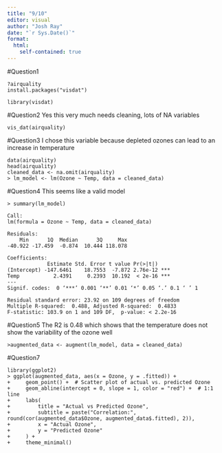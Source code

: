 ```yaml
---
title: "9/10"
editor: visual
author: "Josh Ray"
date: "`r Sys.Date()`"
format:
  html:
    self-contained: true
---
```

#Question1
```r6
?airquality
install.packages("visdat")

library(visdat)
```


#Question2
Yes this very much needs cleaning, lots of NA variables
```r5
vis_dat(airquality)
```

#Question3 I chose this variable because depleted ozones can lead to an increase in temperature
```r4
data(airquality)
head(airquality)
cleaned_data <- na.omit(airquality)
> lm_model <- lm(Ozone ~ Temp, data = cleaned_data)
```

#Question4 This seems like a valid model
```r3
> summary(lm_model)

Call:
lm(formula = Ozone ~ Temp, data = cleaned_data)

Residuals:
    Min      1Q  Median      3Q     Max 
-40.922 -17.459  -0.874  10.444 118.078 

Coefficients:
             Estimate Std. Error t value Pr(>|t|)    
(Intercept) -147.6461    18.7553  -7.872 2.76e-12 ***
Temp           2.4391     0.2393  10.192  < 2e-16 ***
---
Signif. codes:  0 ‘***’ 0.001 ‘**’ 0.01 ‘*’ 0.05 ‘.’ 0.1 ‘ ’ 1

Residual standard error: 23.92 on 109 degrees of freedom
Multiple R-squared:  0.488,	Adjusted R-squared:  0.4833 
F-statistic: 103.9 on 1 and 109 DF,  p-value: < 2.2e-16
```

#Question5 The R2 is 0.48 which shows that the temperature does not show the variability of the ozone well
```r1
>augmented_data <- augment(lm_model, data = cleaned_data)
```
#Question7
```r2
library(ggplot2)
> ggplot(augmented_data, aes(x = Ozone, y = .fitted)) +
+     geom_point() +  # Scatter plot of actual vs. predicted Ozone
+     geom_abline(intercept = 0, slope = 1, color = "red") +  # 1:1 line
+     labs(
+         title = "Actual vs Predicted Ozone",
+         subtitle = paste("Correlation:", round(cor(augmented_data$Ozone, augmented_data$.fitted), 2)),
+         x = "Actual Ozone",
+         y = "Predicted Ozone"
+     ) +
+     theme_minimal()
```